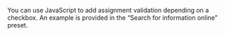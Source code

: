 <Cut title="How do I add response validation depending on a checkbox?">

You can use JavaScript to add assignment validation depending on a checkbox. An example is provided in the “Search for information online” preset.

</Cut>